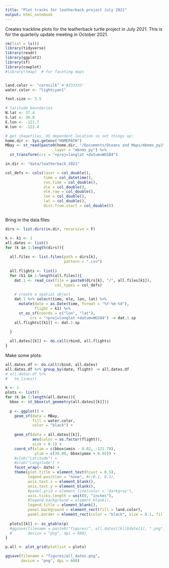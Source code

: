 ```yaml
---
title: "Plot tracks for leatherback project July 2021"
output: html_notebook
---
```


Creates trackline plots for the leatherback turtle project in July 2021. This is for the quarterly update meeting in October 2021.


```r
rm(list = ls())
library(tidyverse)
library(readr)
library(ggplot2)
library(sf)
library(cowplot)
#library(tmap)  # for faceting maps


land.color <- "cornsilk" #'#333333'
water.color <- "lightcyan1"

font.size <- 3.5

# latitude boundaries
N.lat <- 37.4
S.lat <- 36.8
E.lon <- -121.7
W.lon <- -122.4

# get shapefiles, OS dependent location so set things up:
home.dir <- Sys.getenv("HOMEPATH")
MBay <- st_read(paste0(home.dir, "/Documents/Oceans and Maps/mbnms_py2"),
                      layer = "mbnms_py") %>% 
  st_transform(crs = "+proj=longlat +datum=WGS84") 

in.dir <- "data/leatherback_2021"

col_defs <- cols(laser = col_double(),
                 time = col_datetime(),
                 run.time = col_double(),
                 ele = col_double(),
                 ele.raw = col_double(),
                 lon = col_double(),
                 lat = col_double(),
                 dist.from.start = col_double())



```

Bring in the data files:

```r
dirs <- list.dirs(in.dir, recursive = F)

k <- k1 <- 1 
all.dates <- list()
for (k in 1:length(dirs)){
  
  all.files <- list.files(path = dirs[k], 
                          pattern = ".csv")
  
  all.flights <- list()
  for (k1 in 1:length(all.files)){
    dat.1 <- read_csv(file = paste0(dirs[k], "/", all.files[k1]),
                      col_types = col_defs)
    
    # create a spatial object
    dat.1 %>% select(time, ele, lon, lat) %>%
      mutate(date = as.Date(time, format = "%Y-%m-%d"), 
             flight = k1) %>%
      st_as_sf(coords = c("lon", "lat"), 
           crs = "+proj=longlat +datum=WGS84") -> dat.1.sp
    all.flights[[k1]] <- dat.1.sp
    
  } 

  all.dates[[k]] <- do.call(rbind, all.flights)
}

```

Make some plots:

```r

all.dates.df <- do.call(rbind, all.dates) 
all.dates.df %>% group_by(date, flight) -> all.dates.df
# all.dates.df %>%
#   tm_lines()

k <- 1
plots <- list()
for (k in 1:length(all.dates)){
  bbox <- st_bbox(st_geometry(all.dates[[k]]))
  
  p <- ggplot() +
    geom_sf(data = MBay, 
            fill = water.color, 
            color = "black") +
    
    geom_sf(data = all.dates[[k]], 
            aes(color = as.factor(flight)),
            size = 0.1) +
    coord_sf(xlim = c(bbox$xmin - 0.02, -121.78),
             ylim = c(36.80, bbox$ymax + 0.02)) +
    #ylab("Latitude") +
    #xlab("Longitude") +
    facet_wrap(~ date) +
    theme(plot.title = element_text(hjust = 0.5),
          legend.position = "none", #c(0.1, 0.3),
          axis.text.x = element_blank(),
          axis.text.y = element_blank(),
          #panel.grid = element_line(color = "darkgray"),
          axis.ticks.length = unit(0, "inches"),
          #legend.background = element_blank(),
          legend.title = element_blank(),
          panel.background = element_rect(fill = land.color),
          panel.border = element_rect(color = "black", size = 0.1, fill = NA))
  
  plots[[k]] <- as_gtable(p)
  #ggsave(filename = paste0("figures/", all.dates[[k]]$date[1], ".png"),
  #       device = "png", dpi = 600)
}

p.all <- plot_grid(plotlist = plots)

ggsave(filename = "figures/all_dates.png",
       device = "png", dpi = 600)
```

